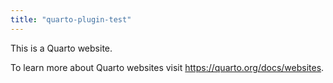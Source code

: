 ```yaml
---
title: "quarto-plugin-test"
---
```


This is a Quarto website.

To learn more about Quarto websites visit <https://quarto.org/docs/websites>.
